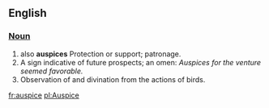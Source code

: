 == English ==
=== [[Noun]] ===

# also '''auspices''' Protection or support; patronage. 
# A sign indicative of future prospects; an omen: ''Auspices for the venture seemed favorable.''
# Observation of and divination from the actions of birds.

[[fr:auspice]]
[[pl:Auspice]]